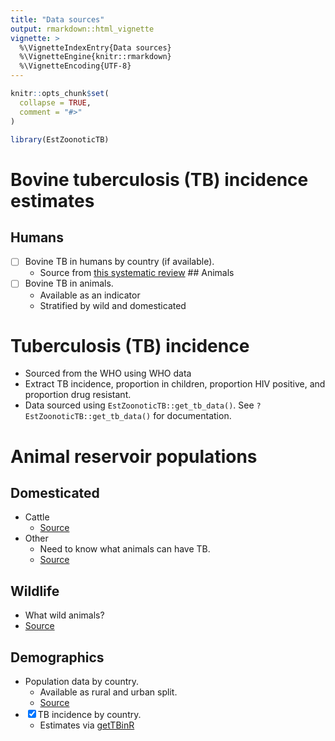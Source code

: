 ```yaml
---
title: "Data sources"
output: rmarkdown::html_vignette
vignette: >
  %\VignetteIndexEntry{Data sources}
  %\VignetteEngine{knitr::rmarkdown}
  %\VignetteEncoding{UTF-8}
---
```


```r
knitr::opts_chunk$set(
  collapse = TRUE,
  comment = "#>"
)
```

```r
library(EstZoonoticTB)
```


# Bovine tuberculosis (TB) incidence estimates

## Humans

- [ ] Bovine TB in humans by country (if available). 
    - Source from [this systematic review](https://www.ncbi.nlm.nih.gov/pmc/articles/PMC4816377/)
## Animals

- [ ] Bovine TB in animals.
  - Available as an indicator
  - Stratified by wild and domesticated

# Tuberculosis (TB) incidence

* Sourced from the WHO using WHO data
* Extract TB incidence, proportion in children, proportion HIV positive, and proportion drug resistant.
* Data sourced using `EstZoonoticTB::get_tb_data()`. See `?EstZoonoticTB::get_tb_data()` for documentation.

# Animal reservoir populations

## Domesticated

* Cattle
    - [Source](http://www.fao.org/faostat/en/#search/Cattle)
* Other
    - Need to know what animals can have TB.
    - [Source](http://www.fao.org/faostat/en/?#data/QA)
    
## Wildlife

* What wild animals?
* [Source](http://www.fao.org/faostat/en/?#data/QA)


## Demographics

- Population data by country.
   - Available as rural and urban split.
   - [Source](http://www.fao.org/faostat/en/#search/Cattle)
   


- [x] TB incidence by country.
    - Estimates via [getTBinR](https://github.com/seabbs/getTBinR)